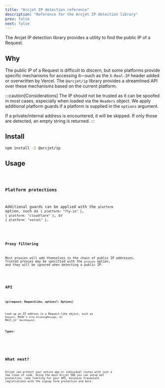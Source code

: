 ```yaml
---
title: "Arcjet IP detection reference"
description: "Reference for the Arcjet IP detection library"
prev: false
next: false
---
```



The Arcjet IP detection library provides a utility to find the public IP of a
Request.

<WhatAreArcjetUtilities />

## Why

The public IP of a Request is difficult to discern, but some platforms provide
specific mechanisms for accessing it—such as the `X-Real-IP` header added or
overwritten by Vercel. The `@arcjet/ip` library provides a streamlined API over
these mechanisms based on the current platform.

:::caution[Considerations]
The IP should not be trusted as it can be spoofed in most cases, especially when
loaded via the `Headers` object. We apply additional platform guards if a
platform is supplied in the `options` argument.

If a private/internal address is encountered, it will be skipped. If only those
are detected, an empty string is returned.
:::

## Install

```sh
npm install -S @arcjet/ip
```

## Usage


<Code code={IpUsage} lang="ts" />

### Platform protections

Additional guards can be applied with the `platform` option, such as
`{ platform: "fly-io" }`, `{ platform: "cloudflare" }`, or
`{ platform: "vercel" }`.


<Code code={IpPlatform} lang="ts" />

### Proxy filtering

Most proxies will add themselves in the chain of public IP addresses. Trusted
proxies may be specified with the `proxies` option, and they will be
ignored when detecting a public IP.


<Code code={IpProxies} lang="ts" />

## API

### `ip(request: RequestLike, options?: Options)`

Look up an IP address in a Request-like object, such as `Request`, Node's
`http.IncomingMessage`, or Next.js' `NextRequest`.

**Types:**

<DisplayType type="RequestLike" from="@arcjet/ip" />
<DisplayType type="Options" from="@arcjet/ip" />
<DisplayType type="Platform" from="@arcjet/ip" />

## What next?

Arcjet can protect your entire app or individual routes with just
a few lines of code. Using the main Arcjet SDK you can setup bot protection,
rate limiting for your API, minimize fraudulent registrations with the
signup form protection and more.

<CardGrid>
  <LinkCard
    title="Example apps"
    href="https://github.com/arcjet/arcjet-js/tree/main/examples"
    description="Check out the examples."
  />
  <LinkCard
    title="Learn how Arcjet works"
    href="/architecture"
    description="Arcjet's architecture."
  />
  <LinkCard
    title="SDK reference"
    href="/reference/nodejs"
    description="Node.js SDK reference guide."
  />
</CardGrid>

<Comments />
